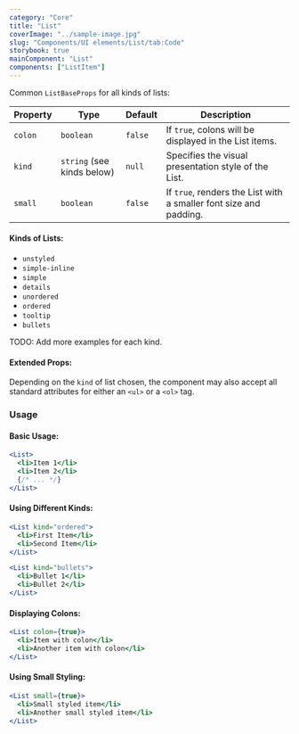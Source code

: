 ```yaml
---
category: "Core"
title: "List"
coverImage: "../sample-image.jpg"
slug: "Components/UI elements/List/tab:Code"
storybook: true
mainComponent: "List"
components: ["ListItem"]
---
```


Common `ListBaseProps` for all kinds of lists:

| Property | Type                       | Default | Description                                                       |
| -------- | -------------------------- | ------- | ----------------------------------------------------------------- |
| `colon`  | `boolean`                  | `false` | If `true`, colons will be displayed in the List items.            |
| `kind`   | `string` (see kinds below) | `null`  | Specifies the visual presentation style of the List.              |
| `small`  | `boolean`                  | `false` | If `true`, renders the List with a smaller font size and padding. |

#### Kinds of Lists:

- `unstyled`
- `simple-inline`
- `simple`
- `details`
- `unordered`
- `ordered`
- `tooltip`
- `bullets`

TODO: Add more examples for each kind.

#### Extended Props:

Depending on the `kind` of list chosen, the component may also accept all standard attributes for either an `<ul>` or a `<ol>` tag.

### Usage

#### Basic Usage:

```jsx
<List>
  <li>Item 1</li>
  <li>Item 2</li>
  {/* ... */}
</List>
```

#### Using Different Kinds:

```jsx
<List kind="ordered">
  <li>First Item</li>
  <li>Second Item</li>
</List>

<List kind="bullets">
  <li>Bullet 1</li>
  <li>Bullet 2</li>
</List>
```

#### Displaying Colons:

```jsx
<List colon={true}>
  <li>Item with colon</li>
  <li>Another item with colon</li>
</List>
```

#### Using Small Styling:

```jsx
<List small={true}>
  <li>Small styled item</li>
  <li>Another small styled item</li>
</List>
```
